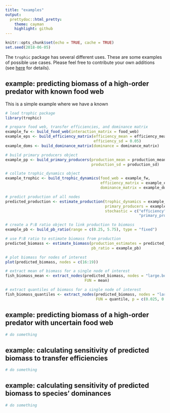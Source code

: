 ```yaml
---
title: "examples"
output:
  prettydoc::html_pretty:
    theme: cayman
    highlight: github
---
```

  
```r
knitr::opts_chunk$set(echo = TRUE, cache = TRUE)
set.seed(2018-06-05)
```

The `trophic` package has several different uses. These are some examples of possible use cases. Please feel free to contribute your own additions (see [here](contribute.html) for details).

## example: predicting biomass of a high-order predator with known food web

This is a simple example where we have a known

```r

# load trophic package
library(trophic)

# prepare food web, transfer efficiencies, and dominance matrix
example_fw <- build_food_web(interaction_matrix = food_web)
example_eps <- build_efficiency_matrix(efficiency_mean = efficiency_mean,
                                       efficiency_sd = 0.05)
example_doms <- build_dominance_matrix(dominance = dominance_matrix)

# build primary producers object
example_pp <- build_primary_producers(production_mean = production_mean,
                                      production_sd = production_sd)

# collate trophic_dynamics object
example_trophic <- build_trophic_dynamics(food_web = example_fw,
                                          efficiency_matrix = example_eps,
                                          dominance_matrix = example_doms)

# predict production of all nodes
predicted_production <- estimate_production(trophic_dynamics = example_trophic,
                                            primary_producers = example_pp,
                                            stochastic = c("efficiency",
                                                           "primary_production"))

# create a P:B ratio object to link production to biomass
example_pb <- build_pb_ratio(range = c(0.25, 5.75), type = "fixed")

# use P:B ratio to estimate biomass from production
predicted_biomass <- estimate_biomass(production_estimates = predicted_production,
                                      pb_ratio = example_pb)

# plot biomass for nodes of interest
plot(predicted_biomass, nodes = c(16:19))

# extract mean of biomass for a single node of interest
fish_biomass_mean <- extract_nodes(predicted_biomass, nodes = "large.bodied.native.fish",
                                   FUN = mean)

# extract quantiles of biomass for a single node of interest
fish_biomass_quantiles <- extract_nodes(predicted_biomass, nodes = "large.bodied.native.fish",
                                        FUN = quantile, p = c(0.025, 0.1, 0.25, 0.5, 0.75, 0.9, 0.975))

```

## example: predicting biomass of a high-order predator with uncertain food web
```r

# do something

```

## example: calculating sensitivity of predicted biomass to transfer efficiencies
```r

# do something

```

## example: calculating sensitivity of predicted biomass to species' dominances
```r

# do something

```
